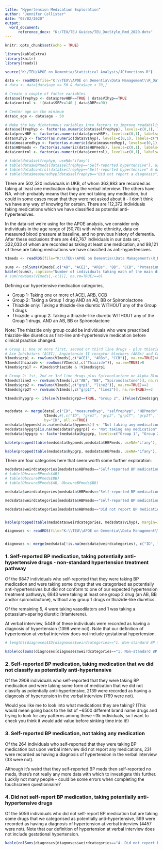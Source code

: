 ```yaml
---
title: "Hypertension Medication Exploration"
author: "Jennifer Collister"
date: "07/02/2020"
output: 
  word_document:
      reference_docx: "K:/TEU/TEU Guides/TEU_DocStyle_Rmd_2020.dotx"
---
```


```r
knitr::opts_chunk$set(echo = TRUE)

library(kableExtra)
library(knitr)
library(readxl)

source("K:/TEU/APOE on Dementia/Statistical Analysis/JCfunctions.R")

```

```r
data <- readRDS(file="K:\\TEU\\APOE on Dementia\\Data Management\\R_Dataframes_TLA\\38358\\Organised\\apoe_excl.rds")
# data <- data[data$age >= 50 & data$age < 70,]

# Create a couple of factor variables
data$selfrephyp <- data$prevHBP==TRUE | data$VIhyp==TRUE
data$control <- !(data$SBP>=140 | data$DBP>=90)

# Center age on the minimum
data$c_age <- data$age - 50

# Make the key dichotomous variables into factors to improve readability of outputs
data$selfrephyp <- factor(as.numeric(data$selfrephyp), levels=c(0,1), labels=c("Did not report hypertension", "Self-reported hypertensive"))
data$prevHBP <- factor(as.numeric(data$prevHBP), levels=c(0,1), labels=c("Did not report hypertension", "Self-reported hypertensive in touchscreen questionnaire"))
data$VIhyp <- factor(as.numeric(data$VIhyp), levels=c(0,1), labels=c("Did not report hypertension", "Self-reported hypertensive in verbal interview"))
data$measuredhyp <- factor(as.numeric(data$measuredhyp), levels=c(0,1), labels=c("Not hypertensive at baseline", "Measured hypertensive at baseline"))
data$HBPmeds <- factor(as.numeric(data$HBPmeds), levels=c(0,1), labels=c("Did not report BP medication", "Self-reported BP medication"))
data$control <- factor(as.numeric(data$control), levels=c(0,1), labels=c("Inadequately controlled", "Successfully controlled"))

# table(data$selfrephyp, useNA='ifany')
# table(data$HBPmeds[data$selfrephyp=="Self-reported hypertensive"], useNA='ifany')
# table(data$control[data$selfrephyp=="Self-reported hypertensive" & data$HBPmeds=="Self-reported BP medication"], useNA='ifany')
# table(data$measuredhyp[data$selfrephyp=="Did not report a diagnosis"], useNA='ifany')
```

There are 502,520 individuals in UKB, of whom 363,983 are recorded as taking at least one medication during the verbal interview. The others have NA, which probably means that they are not taking any medication, but could in some cases mean that they were not asked about it - I don't think we have any way of knowing for certain. There are 112,372 individuals taking medications which we have classified as potential anti-hypertensives.

In the data-set we're using for the APOE analysis, we consider only individuals in the age range of [50,70) with white ethnicity, data on measured blood pressure at baseline, and no previous history of dementia. After these exclusions there are 442,767 individuals in our data set, 322,033 of whom are recorded as taking at least one medication, and 98,121 of these are taking medications we have classified as anti-hypertensives.


```r

VImeds <- readRDS(file="K:\\TEU\\APOE on Dementia\\Data Management\\R_Dataframes_TLA\\38358\\Organised\\VIhypmeds.rds")

sums <- colSums(VImeds[,c("AB", "ACEI", "ARBs", "BB", "CCB", "Potassium-sparing diuretic", "Thiazide", "Vasodilator", "Spironolactone")], na.rm=TRUE)
kable((sums), caption="Number of individuals taking each of the main drug classes (individuals can be taking drugs from multiple classes)")
# sum(rowSums(VImeds[,-c(1)], na.rm=TRUE)==0)

```

Defining our hypertensive medication categories,

* Group 1: Taking one or more of ACEi, ARB, CCB
* Group 2: Taking a Group 1 drug AND an AB, BB or Spironolactone
* Thiazide only: Taking a thiazide-like diuretic WITHOUT any of the Group 1 drugs
* Thiazide + group 2: Taking a thiazide-like diuretic WITHOUT any of the Group 1 drugs, AND an AB, BB or Spironolactone

Note: The thiazide only group could be individuals who were prescribed thiazide-like diuretics as first-line anti-hypertensive medication before clinical practice changed.


```r

# Group 1: One or more first, second or third line drugs - plus thiazide-like diuretic
# Ace Inhibitors (ACEI), Angiotensin II receptor blockers (ARBs) and Calcium Channel Blockers (CCB)
VImeds$grp1 <- rowSums(VImeds[,c("ACEI", "ARBs", "CCB")], na.rm=TRUE)>0
VImeds$thiazide <- rowSums(VImeds[,c("Thiazide")], na.rm=TRUE)>0
VImeds$grp1T <- VImeds$thiazide & !VImeds$grp1

# Group 2: 1st, 2nd or 3rd line drugs plus Spironolactone or Alpha Blocker (AB)
VImeds$line2 <- rowSums(VImeds[,c("AB", "BB", "Spironolactone")], na.rm=TRUE)>0
VImeds$grp2 <- rowSums(VImeds[,c("grp1", "line2")], na.rm=TRUE)==2
VImeds$grp2T <- rowSums(VImeds[,c("grp1T", "line2")], na.rm=TRUE)==2

VImeds$hypgrp <- ifelse(VImeds$grp2==TRUE, "Group 2", ifelse(VImeds$grp1==TRUE, "Group 1", ifelse(VImeds$grp2T==TRUE, "Thiazide + group 2", ifelse(VImeds$grp1T==TRUE, "Thiazide only", VImeds$hypmeds))))


medsdata <- merge(data[,c("ID", "measuredhyp", "selfrephyp", "HBPmeds", "medication", "VIhyp", "prevHBP")], 
                  VImeds,#[,c("ID", "grp1", "grp2", "grp1T", "grp2T", "hypgrp", "hypmeds")], 
                  by="ID", all.x=TRUE)
medsdata$hypmeds[is.na(medsdata$hypmeds)] <- "Not taking any medication"
medsdata$hypgrp[is.na(medsdata$hypgrp)] <- "Not taking any medication"
medsdata$hypgrp <- factor(medsdata$hypgrp, levels=c("Group 1", "Group 2", "Thiazide only", "Thiazide + group 2", "Taking potential BP medication", "Taking other medication", "Not taking any medication"))

kable(propped(table(medsdata$hypmeds,medsdata$HBPmeds, useNA='ifany'), margin=2), caption="Approximate tabulation - before refining whether individuals taking potentially anti-hypertensive medication are likely to be taking them for BP control or other reasons")

kable(propped(table(medsdata$hypgrp, medsdata$HBPmeds, useNA='ifany'), margin=2), caption="Tabulation to check agreement between reported BP medication and actual meds taken, among individuals who are taking at least one medication")
```

There are four categories here that seem worth some further exploration:

```r

medsdata$weirdcategories[medsdata$HBPmeds=="Self-reported BP medication" & !is.na(medsdata$HBPmeds) & medsdata$hypgrp=="Taking potential BP medication"] <- "1. Non-standard BP treatment path?"
# table(ObscureBPmeds$AB)
# table(ObscureBPmeds$BB)
# table(ObscureBPmeds$AB, ObscureBPmeds$BB)

medsdata$weirdcategories[medsdata$HBPmeds=="Self-reported BP medication" & !is.na(medsdata$HBPmeds) & medsdata$hypgrp=="Taking other medication"] <- "2. Reported BP meds, taking non-BP meds"

medsdata$weirdcategories[medsdata$HBPmeds=="Self-reported BP medication" & !is.na(medsdata$HBPmeds) & medsdata$hypgrp=="Not taking any medication"] <- "3. Reported BP meds, not taking any meds"

medsdata$weirdcategories[medsdata$HBPmeds=="Did not report BP medication" & !is.na(medsdata$HBPmeds) & medsdata$hypgrp=="Taking potential BP medication"] <- "4. Did not report BP meds but taking BP meds?"


kable(propped(table(medsdata$weirdcategories, medsdata$VIhyp), margin=1), caption="Number of individuals in each of four categories that warrant further investigation, split by whether or not the self-reported a diagnosis of hypertension at verbal interview")

```

```r

diagnoses <- readRDS(file="K:\\TEU\\APOE on Dementia\\Data Management\\R_Dataframes_TLA\\38358\\Organised\\Neo\\VIhypIllnesses.rds")


diagnoses <- merge(medsdata[!is.na(medsdata$weirdcategories), c("ID", "weirdcategories")], diagnoses, by="ID", all.x=TRUE)

```


### 1. Self-reported BP medication, taking potentially anti-hypertensive drugs - non-standard hypertension treatment pathway

Of the 6847 individuals who self-reported that they were taking BP medication and were taking some drugs that we categorised as potentially anti-hypertensives but did not conform to one of our expected hypertension treatment pathways, 6843 were taking at least one group 2 drug (an AB, BB and/or spironolactone), without any group 1 drugs or thiazide-like diuretics.

Of the remaining 5, 4 were taking vasodilators and 1 was taking a potassium-sparing diuretic (triamterene).

At verbal interview, 5449 of these individuals were recorded as having a diagnosis of hypertension (1398 were not). Note that our definition of hypertension at verbal interview does not include gestational hypertension.

```r

# length((diagnoses$ID[diagnoses$weirdcategories=="1. Non-standard BP treatment path?"]))

kable(colSums(diagnoses[diagnoses$weirdcategories=="1. Non-standard BP treatment path?",-c(1:2)], na.rm=TRUE), caption="Number of individuals with each of our previously discussed non-cancer illness code categories from verbal interview (individuals can have more than one condition)")
```

### 2. Self-reported BP medication, taking medication that we did not classify as potentially anti-hypertensive

Of the 2908 individuals who self-reported that they were taking BP medication and were taking some form of medication that we did not classify as potentially anti-hypertensive, 2139 were recorded as having a diagnosis of hypertension in the verbal interview (769 were not). 

Would you like me to look into what medications they are taking? (This would mean going back to the list of ~6500 different brand name drugs and trying to look for any patterns among these ~3k individuals, so I want to check you think it would add value before sinking time into it!)

### 3. Self-reported BP medication, not taking any medication

Of the 264 individuals who self-reported that they were taking BP medication but upon verbal interview did not report any medications, 231 were recorded as having a diagnosis of hypertension in the verbal interview (33 were not).

Although it's weird that they self-reported BP meds then self-reported no meds, there's not really any more data with which to investigate this further. Luckily not many people - could be some errors when completing the touchscreen questionnaire?

### 4. Did not self-report BP medication, taking potentially anti-hypertensive drugs

Of the 5056 individuals who did not self-report BP medication but are taking some drugs that we categorised as potentially anti-hypertensive, 599 were recorded as having a diagnosis of hypertension at verbal interview (4457 were not). Note that our definition of hypertension at verbal interview does not include gestational hypertension.

```r
kable(colSums(diagnoses[diagnoses$weirdcategories=="4. Did not report BP meds but taking BP meds?",-c(1:2)], na.rm=TRUE), caption="Number of individuals with each of our previously discussed non-cancer illness code categories from verbal interview (individuals can have more than one condition)")
```